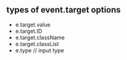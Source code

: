 ## types of event.target options 

  * e.target.value 
  * e.target.ID
  * e.target.className
  * e.target.classList 
  * e.type // input type 